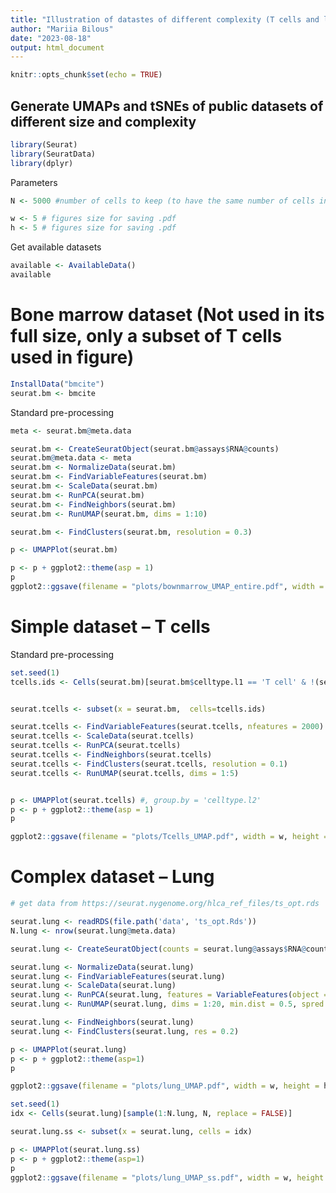 ```yaml
---
title: "Illustration of datastes of different complexity (T cells and lung)"
author: "Mariia Bilous"
date: "2023-08-18"
output: html_document
---
```

```r
knitr::opts_chunk$set(echo = TRUE)
```

## Generate UMAPs and tSNEs of public datasets of different size and complexity

```r
library(Seurat)
library(SeuratData)
library(dplyr)
```

Parameters 
```r
N <- 5000 #number of cells to keep (to have the same number of cells in datasets of different complexity)

w <- 5 # figures size for saving .pdf
h <- 5 # figures size for saving .pdf
```


Get available datasets 
```r
available <- AvailableData()
available
```

# Bone marrow dataset (Not used in its full size, only a subset of T cells used in figure)
```r
InstallData("bmcite")
seurat.bm <- bmcite
```


Standard pre-processing
```r
meta <- seurat.bm@meta.data

seurat.bm <- CreateSeuratObject(seurat.bm@assays$RNA@counts)
seurat.bm@meta.data <- meta
seurat.bm <- NormalizeData(seurat.bm)
seurat.bm <- FindVariableFeatures(seurat.bm)
seurat.bm <- ScaleData(seurat.bm)
seurat.bm <- RunPCA(seurat.bm)
seurat.bm <- FindNeighbors(seurat.bm)
seurat.bm <- RunUMAP(seurat.bm, dims = 1:10)

seurat.bm <- FindClusters(seurat.bm, resolution = 0.3)

p <- UMAPPlot(seurat.bm) 

p <- p + ggplot2::theme(asp = 1)
p
ggplot2::ggsave(filename = "plots/bownmarrow_UMAP_entire.pdf", width = w, height = h)

```


# Simple dataset -- T cells 
Standard pre-processing
```r
set.seed(1)
tcells.ids <- Cells(seurat.bm)[seurat.bm$celltype.l1 == 'T cell' & !(seurat.bm$celltype.l2 %in% c('gdT', 'MAIT', 'Treg'))]


seurat.tcells <- subset(x = seurat.bm,  cells=tcells.ids)

seurat.tcells <- FindVariableFeatures(seurat.tcells, nfeatures = 2000)
seurat.tcells <- ScaleData(seurat.tcells)
seurat.tcells <- RunPCA(seurat.tcells)
seurat.tcells <- FindNeighbors(seurat.tcells)
seurat.tcells <- FindClusters(seurat.tcells, resolution = 0.1)
seurat.tcells <- RunUMAP(seurat.tcells, dims = 1:5)


p <- UMAPPlot(seurat.tcells) #, group.by = 'celltype.l2'
p <- p + ggplot2::theme(asp = 1)
p

ggplot2::ggsave(filename = "plots/Tcells_UMAP.pdf", width = w, height = h)

```

# Complex dataset --  Lung
```r
# get data from https://seurat.nygenome.org/hlca_ref_files/ts_opt.rds 

seurat.lung <- readRDS(file.path('data', 'ts_opt.Rds'))
N.lung <- nrow(seurat.lung@meta.data)

seurat.lung <- CreateSeuratObject(counts = seurat.lung@assays$RNA@counts)

seurat.lung <- NormalizeData(seurat.lung)
seurat.lung <- FindVariableFeatures(seurat.lung)
seurat.lung <- ScaleData(seurat.lung)
seurat.lung <- RunPCA(seurat.lung, features = VariableFeatures(object = seurat.lung))
seurat.lung <- RunUMAP(seurat.lung, dims = 1:20, min.dist = 0.5, spred = 0.5)

seurat.lung <- FindNeighbors(seurat.lung)
seurat.lung <- FindClusters(seurat.lung, res = 0.2)

p <- UMAPPlot(seurat.lung)
p <- p + ggplot2::theme(asp=1)
p

ggplot2::ggsave(filename = "plots/lung_UMAP.pdf", width = w, height = h)

set.seed(1)
idx <- Cells(seurat.lung)[sample(1:N.lung, N, replace = FALSE)]

seurat.lung.ss <- subset(x = seurat.lung, cells = idx)

p <- UMAPPlot(seurat.lung.ss)
p <- p + ggplot2::theme(asp=1)
p
ggplot2::ggsave(filename = "plots/lung_UMAP_ss.pdf", width = w, height = h)



```

